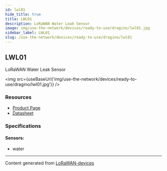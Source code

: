 ```yaml
---
id: lwl01
hide_title: true
title: LWL01
description: LoRaWAN Water Leak Sensor
image: img/use-the-network/devices/ready-to-use/dragino/lwl01.jpg
sidebar_label: LWL01
slug: /use-the-network/devices/ready-to-use/dragino/lwl01
---
```



## LWL01

LoRaWAN Water Leak Sensor

<img src={useBaseUrl('img/use-the-network/devices/ready-to-use/dragino/lwl01.jpg')} />

### Resources

- [Product Page](http://www.dragino.com/products/lora-lorawan-end-node/item/158-lwl01.html)
- [Datasheet](http://www.dragino.com/products/lora-lorawan-end-node/item/158-lwl01.html)

### Specifications

#### Sensors:

- water

---

Content generated from [LoRaWAN-devices](https://github.com/TheThingsNetwork/lorawan-devices)
